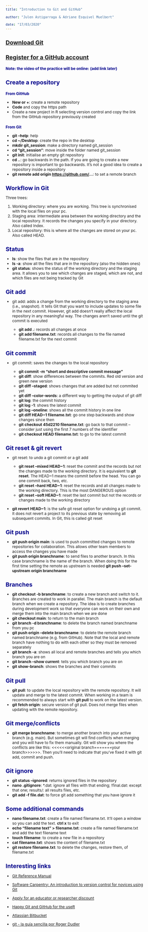 ```yaml
---
title: "Introduction to Git and GitHub"

author: "Julen Astigarraga & Adriane Esquivel Muelbert"

date: "17/03/2020"
---
```


```{=html}
<style type="text/css">

body{ /* Normal  */
      font-size: 12px;
  }
h1.title {
  font-size: 28px;
  color: DarkRed;
}
h1 { /* Header 1 */
  font-size: 18px;
  color: DarkBlue;
}
h2 { /* Header 2 */
  font-size: 12px;
  color: DarkBlue;
}
</style>
```
# [Download Git](https://git-scm.com/downloads)

# [Register for a GitHub account](https://github.com)

## Note: the video of the practice will be online: (add link later)

# Create a repository

## From GitHub

-   **New or +**: create a remote repository
-   **Code** and copy the https path
-   Create a new project in R selecting version control and copy the link from the GitHub repository previously created

## From Git

-   **git --help**: help
-   **cd \~/Desktop**: create the repo in the desktop
-   **mkdir git_session**: make a directory named git_session
-   **cd "git_session"**: move inside the folder named git_session
-   **git init**: initialise an empty git repository
-   **cd ..**: go backwards in the path. If you are going to create a new repository is important to go backwards. It's not a good idea to create a repository inside a repository
-   **git remote add origin <https://github.com/>...**: to set a remote branch

# Workflow in Git

Three trees:

1.  Working directory: where you are working. This tree is synchronised with the local files on your pc.
2.  Staging area: intermediate area between the working directory and the local repository. It records the changes you specify in your directory. Also called Index.
3.  Local repository: this is where all the changes are stored on your pc. Also called HEAD.

# Status

-   **ls**: show the files that are in the repository
-   **ls -a**: show all the files that are in the repository (also the hidden ones)
-   **git status**: shows the status of the working directory and the staging area. It allows you to see which changes are staged, which are not, and which files are not being tracked by Git

# Git add

-   git add: adds a change from the working directory to the staging area (i.e., snapshot). It tells Git that you want to include updates to some file in the next commit. However, git add doesn't really affect the local repository in any meaningful way. The changes aren't saved until the git commit is executed

    -   **git add .**: records all changes at once
    -   **git add filename.txt**: records all changes to the file named filename.txt for the next commit

# Git commit

-   git commit: saves the changes to the local repository

    -   **git commit -m "short and descriptive commit message"**
    -   **git diff**: show differences between the commits. Red old version and green new version
    -   **git diff --staged**: shows changes that are added but not commited yet
    -   **git diff --color-words**: a different way to getting the output of git diff
    -   **git log**: the commit history
    -   **git log -1**: shows the latest commit
    -   **git log --oneline**: shows all the commit history in one line
    -   **git diff HEAD\~1 filename.txt**: go one step backwards and show changes since then
    -   **git checkout 45d2210 filename.txt**: go back to that commit -- consider just using the first 7 numbers of the identifier
    -   **git checkout HEAD filename.txt**: to go to the latest commit

# Git reset & git revert

-   git reset: to undo a git commit or a git add

    -   **git reset --mixed HEAD\~1**: reset the commit and the records but not the changes made to the working directory. It is equivalent to **git reset**. The HEAD\~1 means the commit before the head. You can go one commit back, two, etc.
    -   **git reset --hard HEAD\~1**: reset the records and all changes made to the working directory. This is the most DANGEROUS option
    -   **git reset --soft HEAD\~1**: reset the last commit but not the records or changes made to the working directory

-   **git revert HEAD\~1**: is the safe git reset option for undoing a git commit. It does not revert a project to its previous state by removing all subsequent commits. In Git, this is called git reset

# Git push

-   **git push origin main**: is used to push committed changes to remote repositories for collaboration. This allows other team members to access the changes you have made
-   **git push origin branchname**: to send files to another branch. In this case branchname is the name of the branch. When doing this for the first time setting the remote as upstream is needed **git push --set-upstream origin branchname**

# Branches

-   **git checkout -b branchname**: to create a new branch and switch to it. Branches are created to work in parallel. The main branch is the default branch when we create a repository. The idea is to create branches during development work so that everyone can work on their own and merge them into the main branch when we are done
-   **git checkout main**: to return to the main branch
-   **git branch -d branchname**: to delete the branch named branchname from you pc
-   **git push origin --delete branchname**: to delete the remote branch named branchname (e.g. from GitHub). Note that the local and remote branch have nothing to do with each other so they must be removed separately
-   **git branch -a**: shows all local and remote branches and tells you which branch you are on
-   **git branch --show current**: tells you which branch you are on
-   **git show-branch**: shows the branches and their commits

# Git pull

-   **git pull**: to update the local repository with the remote repository. It will update and merge to the latest commit. When working in a team is recommended to always start with **git pull** to work on the latest version.
-   **git fetch origin**: secure version of git pull. Does not merge files when updating with the remote repository.

# Git merge/conflicts

-   **git merge branchname**: to merge another branch into your active branch (e.g. main). But sometimes git will find conflicts when merging and you will have to fix them manually. Git will show you where the conflicts are like this: \<\<\<\<\<\<original branch=======your branch\>\>\>\>\>\>. Then you'll need to indicate that you've fixed it with git add, commit and push.

# Git ignore

-   **git status --ignored**: returns ignored files in the repository
-   **nano .gitignore**: \*.dat: ignore all files with that ending; !final.dat: except that one; results/: all results files, etc.
-   **git add -f file.dat**: to force git add something that you have ignore it

# Some additional commands

-   **nano filename.txt**: create a file named filename.txt. It'll open a window so you can add the text. **ctrl x** to exit
-   **echo "filename text" \> filename.txt**: create a file named filename.txt and add the text filename text
-   **touch filename**: to create a new file in a repository
-   **cat filename.txt**: shows the content of filename.txt
-   **git restore filename.txt**: to delete the changes, restore them, of filename.txt

# Interesting links

-   [Git Reference Manual](https://git-scm.com/docs)

-   [Software Carpentry: An introduction to version control for novices using Git](http://swcarpentry.github.io/git-novice/)

-   [Apply for an educator or researcher discount](https://docs.github.com/en/education/explore-the-benefits-of-teaching-and-learning-with-github-education/apply-for-an-educator-or-researcher-discount)

-   [Happy Git and GitHub for the useR](https://happygitwithr.com/)

-   [Atlassian Bitbucket](https://www.atlassian.com/git/tutorials)

-   [git - la guía sencilla por Roger Dudler](https://rogerdudler.github.io/git-guide/index.es.html)


